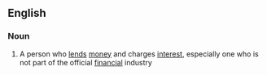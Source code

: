 ==English==

===Noun===
{{en-noun}}

# A person who [[lend]]s [[money]] and charges [[interest]], especially one who is not part of the official [[financial]] industry